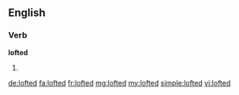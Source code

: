==English==

===Verb===
'''lofted'''

# {{past of|loft}}

[[de:lofted]]
[[fa:lofted]]
[[fr:lofted]]
[[mg:lofted]]
[[my:lofted]]
[[simple:lofted]]
[[vi:lofted]]